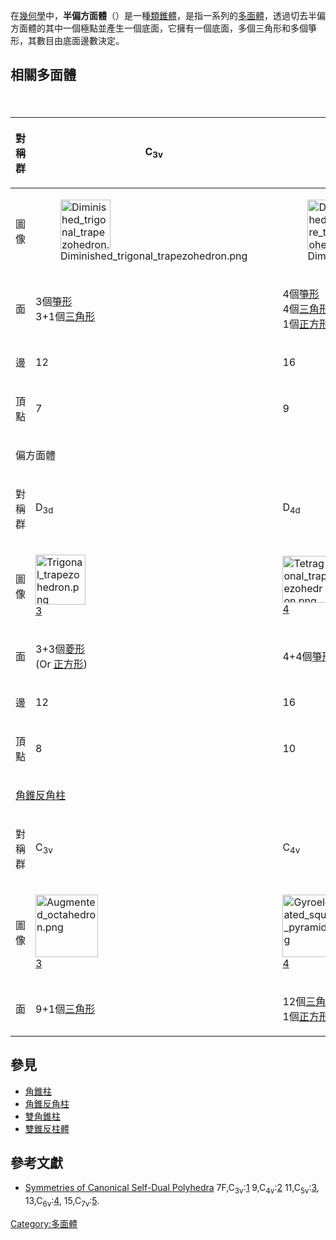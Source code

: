 {{Polyhedronbox
| name = 半偏方面體
| polyhedron = 半偏方面體
| imagename = Diminished square trapezohedron.png
| rotating = Diminished square trapezohedron.png
| rinfo = 以四方半偏方面體為例
| Type = 半偏方面體 <br/> [[反錐體|反錐體]]
| Coxeter_diagram = 
| Face=2⋅n+1
| Edge=4⋅n
| Vertice=2⋅n+1
| variable=n
| variable_dest=底面邊數
| Face_type = [[箏形|箏形]]×n <br> [[三角形|三角形]]×n <br> [[多邊形|多邊形]]×1
| Vertice_type = 
| Vertice_configuration = 
| Schläfli = 
| Wythoff = 
| Face_configuration = 
| Conway = dA''n''-Y''n''
| Symmetry_group =[[Cyclic_symmetry|''C''<sub>''nv''</sub>]], [n], (*nn)
| Index_references = 
| dual = '''半偏方面體'''<br>（自身對偶）
| Rotation_group = ''C''<sub>''n''</sub>, [n]<sup>+</sup>, (nn)
| Dihedral_angle = 
| Properties = 凸
| 3d_image = 
| vfigimage = 
| dual_image = Diminished square trapezohedron.png
| net_image = 
}}
在[[幾何學|幾何學]]中，'''半偏方面體'''（{{lang-en|Diminished trapezohedron}}）是一種[[類錐體|類錐體]]，是指一系列的[[多面體|多面體]]，透過切去半偏方面體的其中一個極點並產生一個底面，它擁有一個底面，多個三角形和多個箏形，其數目由底面邊數決定。

== 相關多面體 ==
{| class="wikitable"
|+ 半偏方面體
|-
!對稱群
!C<sub>3v</sub>
!C<sub>4v</sub>
!C<sub>5v</sub>
!C<sub>6v</sub>
!C<sub>7v</sub>...
|- align=center
!圖像
| [[Image:Diminished_trigonal_trapezohedron.png|80px]]
| [[Image:Diminished_square_trapezohedron.png|80px]]
| [[Image:Diminished_pentagonal_trapezohedron.png|80px]]
| [[Image:Diminished_hexagonal_trapezohedron.png|80px]]
| [[Image:Diminished_heptagonal_trapezohedron.png|80px]]
|- align=center valign=top
!面
| 3個[[箏形|箏形]]<BR>3+1個[[三角形|三角形]]
| 4個[[箏形|箏形]]<BR>4個[[三角形|三角形]]<BR>1個[[正方形|正方形]]
| 5個[[箏形|箏形]]<BR>5個[[三角形|三角形]]<BR>1個[[五邊形|五邊形]]
| 6個[[箏形|箏形]]<BR>6個[[三角形|三角形]]<BR>1個[[六邊形|六邊形]]
| 7個[[箏形|箏形]]<BR>7個[[三角形|三角形]]<BR>1個[[七邊形|七邊形]]
|- align=center
!邊
|12
|16
|20
|24
|28
|- align=center
!頂點
|7
|9
|11
|13
|15
|-
!colspan=8|偏方面體
|- align=center
!對稱群
!D<sub>3d</sub>
!D<sub>4d</sub>
!D<sub>5d</sub>
!D<sub>6d</sub>
!D<sub>7d</sub>...
|- align=center
!圖像
| [[Image:Trigonal_trapezohedron.png|80px]]<BR>[[三方偏方面體|3]]
| [[Image:Tetragonal_trapezohedron.png|75px]]<BR>[[四方偏方面體|4]]
| [[Image:Pentagonal_trapezohedron.png|80px]]<BR>[[五方偏方面體|5]]
| [[Image:Hexagonal_trapezohedron.png|80px]]<BR>[[六方偏方面體|6]]
|
|- align=center
!面
| 3+3個[[菱形|菱形]]<BR>(Or [[正方形|正方形]])
| 4+4個[[箏形|箏形]]
| 5+5個[[箏形|箏形]]
| 6+6個[[箏形|箏形]]
| 7+7個[[箏形|箏形]]
|- align=center
!邊
|12
|16
|20
|24
|28
|- align=center
!頂點
|8
|10
|12
|14
|16
|-
!colspan=8|[[角錐反角柱|角錐反角柱]]
|- align=center
!對稱群
!C<sub>3v</sub>
!C<sub>4v</sub>
!C<sub>5v</sub>
!C<sub>6v</sub>
!C<sub>7v</sub>...
|- align=center
!圖像
|[[File:Augmented_octahedron.png|100px]]<BR>[[三角錐反角柱|3]]
|[[Image:Gyroelongated_square_pyramid.png|100px]]<BR>[[四角錐反角柱|4]] 
|[[Image:Gyroelongated_pentagonal_pyramid.png|100px]]<BR>[[五角錐反角柱|5]]
|[[File:Augmented_hexagonal_antiprism_flat.png|100px]]<BR>[[六角錐反角柱|6]]
|- align=center
!面
|9+1個[[三角形|三角形]]
|12個[[三角形|三角形]]<BR>1個[[正方形|正方形]]
|15個[[三角形|三角形]]<BR>1個[[五邊形|五邊形]] 
|18個[[三角形|三角形]]<BR>1個[[六邊形|六邊形]] 
|}

== 參見 ==
* [[角錐柱|角錐柱]]
* [[角錐反角柱|角錐反角柱]]
* [[雙角錐柱|雙角錐柱]]
* [[雙錐反柱體|雙錐反柱體]]

== 參考文獻 ==
{{reflist}}
*[http://dmccooey.com/polyhedra/SymmetricSelfDuals.html Symmetries of Canonical Self-Dual Polyhedra]{{Wayback|url=http://dmccooey.com/polyhedra/SymmetricSelfDuals.html |date=20131005004629 }} 7F,C<sub>3v</sub>:[http://dmccooey.com/polyhedra/SelfDualHeptahedron2.html]{{Wayback|url=http://dmccooey.com/polyhedra/SelfDualHeptahedron2.html |date=20131006023514 }} 9,C<sub>4v</sub>:[http://dmccooey.com/polyhedra/SelfDualEnneahedron2.html]{{Wayback|url=http://dmccooey.com/polyhedra/SelfDualEnneahedron2.html |date=20131006003053 }} 11,C<sub>5v</sub>:[http://dmccooey.com/polyhedra/SelfDualHendecahedron2.html]{{Wayback|url=http://dmccooey.com/polyhedra/SelfDualHendecahedron2.html |date=20131006023412 }}, 13,C<sub>6v</sub>:[http://dmccooey.com/polyhedra/SelfDualTridecahedron2.html]{{Wayback|url=http://dmccooey.com/polyhedra/SelfDualTridecahedron2.html |date=20131006040456 }}, 15,C<sub>7v</sub>:[http://dmccooey.com/polyhedra/SelfDualPentadecahedron2.html]{{Wayback|url=http://dmccooey.com/polyhedra/SelfDualPentadecahedron2.html |date=20131006025236 }}.

{{Convex polyhedron navigator}}


[[Category:多面體|Category:多面體]]